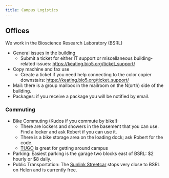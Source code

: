 ```yaml
---
title: Campus Logistics
---
```


## Offices

We work in the Bioscience Research Laboratory (BSRL)

-   General issues in the building
    -   Submit a ticket for either IT support or miscellaneous building-related issues: <https://keating.bio5.org/ticket_support/>
-   Copy machine and fax use
    -   Create a ticket if you need help connecting to the color copier downstairs: <https://keating.bio5.org/ticket_support/>
-   Mail: there is a group mailbox in the mailroom on the N(orth) side of the building.
-   Packages: if you receive a package you will be notified by email.

### Commuting

-   Bike Commuting (Kudos if you commute by bike!):
    -   There are lockers and showers in the basement that you can use. Find a locker and ask Robert if you can use it.
    -   There is a bike storage area on the loading dock; ask Robert for the code.
    -   [TUGO](https://tugobikeshare.com/) is great for getting around campus
-   Parking: Easiest parking is the garage two blocks east of BSRL: \$2 hourly or \$8 daily.
-   Public Transportation: The [Sunlink Streetcar](https://www.suntran.com/routes-services/sunlink/) stops very close to BSRL on Helen and is currently free.
